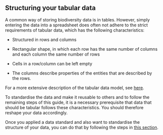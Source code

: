 ## Structuring your tabular data

A common way of storing biodiversity data is in tables. However, simply entering the data into a spreadsheet does often not adhere to the strict requirements of tabular data, which has the following characteristics:


- Structured in rows and columns

- Rectangular shape, in which each row has the same number of columns and each column the same number of rows

- Cells in a row/column can be left empty

- The columns describe properties of the entities that are described by the rows. 

For a more extensive description of the tabular data model, see [here](https://www.w3.org/TR/tabular-data-model/).

To standardise the data and make it reusable to others and to follow the remaining steps of this guide, it is a necessary prerequisite that data that should be tabular follows these characteristics. You should therefore reshape your data accordingly. 

Once you applied a data standard and also want to standardise the structure of your data, you can do that by following the steps in [this section](#structuring-your-standardised-data). 



<div>